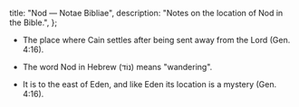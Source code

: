   title: "Nod — Notae Bibliae",
  description: "Notes on the location of Nod in the Bible.",
};

<Initial text="Nod"/>

- The place where Cain settles after being sent away from the Lord (Gen. 4:16).

- The word Nod in Hebrew (נוֹד) means "wandering".

- It is to the east of Eden, and like Eden its location is a mystery (Gen. 4:16).

